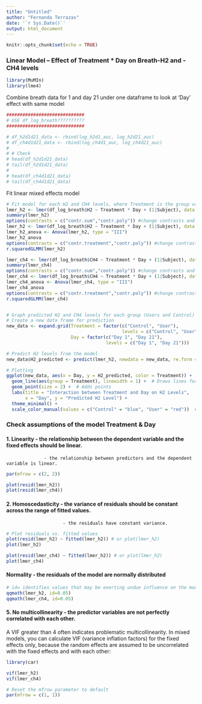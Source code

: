 ```yaml
---
title: "Untitled"
author: "Fernanda Terrazas"
date: '`r Sys.Date()`'
output: html_document
---
```


```r
knitr::opts_chunk$set(echo = TRUE)
```

### Linear Model -- Effect of **Treatment * Day** on Breath-H2 and -CH4 levels

```r
library(MuMIn)
library(lme4)

```
Combine breath data for 1 and day 21 under one dataframe to look at 'Day' effect with same model
```r
#############################
# USE df_log_breath??????????
#############################

# df_h2d1d21_data <- rbind(log_h2d1_auc, log_h2d21_auc)
# df_ch4d1d21_data <- rbind(log_ch4d1_auc, log_ch4d21_auc)
# 
# # Check
# head(df_h2d1d21_data)
# tail(df_h2d1d21_data)
# 
# head(df_ch4d1d21_data)
# tail(df_ch4d1d21_data)

```
Fit linear mixed effects model
```r
# Fit model for each H2 and CH4 levels, where Treatment is the group variable and 1|Subject specifies the random effect
lmer_h2 <- lmer(df_log_breath$H2 ~ Treatment * Day + (1|Subject), data = df_log_breath)
summary(lmer_h2)
options(contrasts = c("contr.sum","contr.poly")) #change contrasts and refit model
lmer_h2 <- lmer(df_log_breath$H2 ~ Treatment * Day + (1|Subject), data = df_log_breath)
lmer_h2_anova <- Anova(lmer_h2, type = "III")
lmer_h2_anova
options(contrasts = c("contr.treatment","contr.poly")) #change contrasts back
r.squaredGLMM(lmer_h2)

lmer_ch4 <- lmer(df_log_breath$CH4 ~ Treatment * Day + (1|Subject), data = df_log_breath)
summary(lmer_ch4)
options(contrasts = c("contr.sum","contr.poly")) #change contrasts and refit model
lmer_ch4 <- lmer(df_log_breath$CH4 ~ Treatment * Day + (1|Subject), data = df_log_breath)
lmer_ch4_anova <- Anova(lmer_ch4, type = "III")
lmer_ch4_anova
options(contrasts = c("contr.treatment","contr.poly")) #change contrasts back
r.squaredGLMM(lmer_ch4)


# Graph predicted H2 and CH4 levels for each group (Users and Control) on each day (Day 1 and Day 21) to illustrate how the slopes (representing the effect of treatment) differ between Day 1 and Day 21, visually showing the interaction:
# Create a new data frame for prediction
new_data <- expand.grid(Treatment = factor(c("Control", "User"), 
                                           levels = c("Control", "User")),
                        Day = factor(c("Day 1", "Day 21"), 
                                     levels = c("Day 1", "Day 21")))

# Predict H2 levels from the model
new_data$H2_predicted <- predict(lmer_h2, newdata = new_data, re.form = NA)  # re.form = NA excludes the random effects

# Plotting
ggplot(new_data, aes(x = Day, y = H2_predicted, color = Treatment)) +
  geom_line(aes(group = Treatment), linewidth = 1) +  # Draws lines for each Treatment
  geom_point(size = 2) +  # Adds points
  labs(title = "Interaction between Treatment and Day on H2 Levels",
       x = "Day", y = "Predicted H2 Level") +
  theme_minimal() +
  scale_color_manual(values = c("Control" = "blue", "User" = "red"))  # Customizes colors

```
### Check assumptions of the model **Treatment & Day**

#### 1. Linearity - the relationship between the dependent variable and the fixed effects should be linear.
                  - the relationship between predictors and the dependent variable is linear.
```r
par(mfrow = c(2, 2))

plot(resid(lmer_h2))
plot(resid(lmer_ch4))

```
#### 2. Homoscedasticity - the variance of residuals should be constant across the range of fitted values.
                         - the residuals have constant variance.
```r
# Plot residuals vs. fitted values
plot(resid(lmer_h2) ~ fitted(lmer_h2)) # or plot(lmer_h2)
plot(lmer_h2)

plot(resid(lmer_ch4) ~ fitted(lmer_h2)) # or plot(lmer_h2)
plot(lmer_ch4)

```
#### Normality - the residuals of the model are normally distributed
```r
# id= identifies values that may be exerting undue influence on the model (i.e. outliers)
qqmath(lmer_h2, id=0.05)
qqmath(lmer_ch4, id=0.05)

```
#### 5. No multicollinearity - the predictor variables are not perfectly correlated with each other.

A VIF greater than 4 often indicates problematic multicollinearity. In mixed models, you can calculate VIF (variance inflation factors) for the fixed effects only, because the random effects are assumed to be uncorrelated with the fixed effects and with each other:
```r
library(car)

vif(lmer_h2)
vif(lmer_ch4)

```

```r
# Reset the mfrow parameter to default
par(mfrow = c(1, 1))


```
